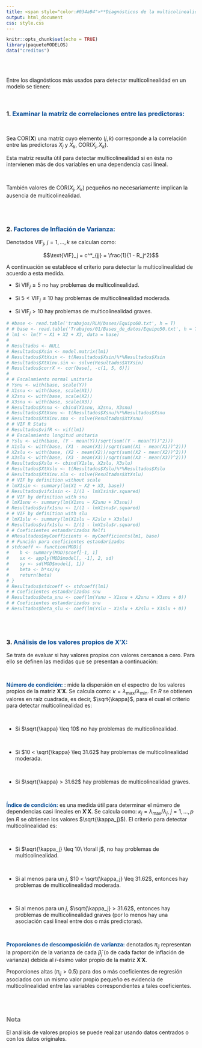 ```yaml
---
title: <span style="color:#034a94">**Diagnósticos de la multicolinealidad**</span>
output: html_document
css: style.css
---
```


```r
knitr::opts_chunk$set(echo = TRUE)
library(paqueteMODELOS)
data("creditos")

```

</br></br>


Entre los diagnósticos más usados para detectar multicolinealidad en un modelo se tienen:

</br>

### 1. <span style="color:#034a94">**Examinar la matriz de correlaciones entre las predictoras:**</span> 

</br>


Sea  $\text{COR}(\boldsymbol{X})$ una matriz cuyo elemento ($j,k$) corresponde a la correlación entre las predictoras $X_j$ y $X_k$, $\text{COR}\left(X_j, X_k\right)$.

Esta matriz resulta útil para detectar multicolinealidad si en ésta no intervienen más de dos variables en una dependencia casi lineal.

</br>
      
También valores de $\text{COR}\left(X_j, X_k\right)$ pequeños no necesariamente implican la ausencia de multicolinealidad.

</br></br>

### 2. <span style="color:#034a94">**Factores de Inflación de Varianza:**</span> 

Denotados $\text{VIF}_j,\ j = 1, \ldots, k$ se calculan como: 


$$\text{VIF}_j = c^*_{jj} = \frac{1}{1 - R_j^2}$$

A continuación se establece el criterio para detectar la multicolinealidad de acuerdo a esta medida.
      
* Si $\text{VIF}_j \leq 5$ no hay problemas de multicolinealidad.

* Si $5 < \text{VIF}_j \leq 10$ hay problemas de multicolinealidad moderada.

* Si $\text{VIF}_j > 10$ hay problemas de multicolinealidad graves.

```r
# #base <- read.table('trabajos/RLM/bases/Equipo60.txt', h = T)
# # base <- read.table('Trabajos/01/Bases_de_datos/Equipo50.txt', h = T)
# lm1 <- lm(Y ~ X1 + X2 + X3, data = base)
# 
# Resultados <- NULL
# Resultados$Xsin <- model.matrix(lm1)
# Resultados$XtXsin <- t(Resultados$Xsin)%*%Resultados$Xsin
# Resultados$XtXinv.sin <- solve(Resultados$XtXsin)
# Resultados$corrX <- cor(base[, -c(1, 5, 6)])
# 
# # Escalamiento normal unitario
# Ysnu <- with(base, scale(Y))
# X1snu <- with(base, scale(X1))
# X2snu <- with(base, scale(X2))
# X3snu <- with(base, scale(X3))
# Resultados$Xsnu <- cbind(X1snu, X2snu, X3snu)
# Resultados$XtXsnu <- t(Resultados$Xsnu)%*%Resultados$Xsnu
# Resultados$XtXinv.snu <- solve(Resultados$XtXsnu)
# # VIF R Stats
# Resultados$vifR <- vif(lm1)
# # Escalamiento longitud unitaria
# Yslu <- with(base, (Y - mean(Y))/sqrt(sum((Y - mean(Y))^2)))
# X1slu <- with(base, (X1 - mean(X1))/sqrt(sum((X1 - mean(X1))^2)))
# X2slu <- with(base, (X2 - mean(X2))/sqrt(sum((X2 - mean(X2))^2)))
# X3slu <- with(base, (X3 - mean(X3))/sqrt(sum((X3 - mean(X3))^2)))
# Resultados$Xslu <- cbind(X1slu, X2slu, X3slu)
# Resultados$XtXslu <- t(Resultados$Xslu)%*%Resultados$Xslu
# Resultados$XtXinv.slu <- solve(Resultados$XtXslu)
# # VIF by definition without scale
# lmX1sin <- summary(lm(X1 ~ X2 + X3, base))
# Resultados$vifx1sin <- 1/(1 - lmX1sin$r.squared)
# # VIF by definition with snu
# lmX1snu <- summary(lm(X1snu ~ X2snu + X3snu))
# Resultados$vifx1snu <- 1/(1 - lmX1snu$r.squared)
# # VIF by definition with slu
# lmX1slu <- summary(lm(X1slu ~ X2slu + X3slu))
# Resultados$vifx1slu <- 1/(1 - lmX1slu$r.squared)
# # Coeficientes estandarizados Nelfi
# #Resultados$myCoefficients <- myCoefficients(lm1, base)
# # Función para coeficientes estandarizados
# stdcoeff <- function(MOD){
#    b <- summary(MOD)$coef[-1, 1]
#    sx <- apply(MOD$model[, -1], 2, sd)
#    sy <- sd(MOD$model[, 1])
#    beta <- b*sx/sy
#    return(beta)
# }
# Resultados$stdcoeff <- stdcoeff(lm1)
# # Coeficientes estandarizados snu 
# Resultados$beta_snu <- coef(lm(Ysnu ~ X1snu + X2snu + X3snu + 0))
# # Coeficientes estandarizados snu 
# Resultados$beta_slu <- coef(lm(Yslu ~ X1slu + X2slu + X3slu + 0))
```

</br></br>

### 3. <span style="color:#034a94">**Análisis de los valores propios de $\boldsymbol{X}'\boldsymbol{X}$:**</span> 

Se trata de evaluar si hay valores propios con valores cercanos a cero. Para ello se definen las medidas que se presentan a continuación:

</br>

<span style="color:#034a94">**Número de condición:**</span> :  mide la dispersión en el espectro de los valores propios de la matriz $\boldsymbol{X}'\boldsymbol{X}$. Se calcula como: $\kappa = \lambda_{\max} / \lambda_{\min}$. En $R$ se obtienen valores en raíz cuadrada, es decir, $\sqrt{\kappa}$, para el cual el criterio para detectar multicolinealidad es:

</br>

* Si $\sqrt{\kappa} \leq 10$ no hay problemas de multicolinealidad.

</br>

* Si $10 < \sqrt{\kappa} \leq 31.62$ hay problemas de multicolinealidad moderada.

</br>

* Si $\sqrt{\kappa} > 31.62$ hay problemas de multicolinealidad graves.

</br>

<span style="color:#034a94">**Índice de condición:**</span> es una medida útil para determinar el número de dependencias casi lineales en $\boldsymbol{X}'\boldsymbol{X}$. Se calcula como: $\kappa_j = \lambda_{\max} / \lambda_j,\ j = 1, \ldots, p$ (en $R$ se obtienen los valores $\sqrt{\kappa_j}$). El criterio para detectar multicolinealidad es:

</br>

* Si $\sqrt{\kappa_j} \leq 10\ \forall j$, no hay problemas de multicolinealidad.

</br>

* Si al menos para un $j$, $10 < \sqrt{\kappa_j} \leq 31.62$, entonces hay problemas de multicolinealidad moderada.

</br>

* Si al menos para un $j$, $\sqrt{\kappa_j} > 31.62$, entonces hay problemas de multicolinealidad graves (por lo menos hay una asociación casi lineal entre dos o más predictoras).

</br>

<span style="color:#034a94">**Proporciones de descomposición de varianza:**</span> denotados $\pi_{ij}$ representan la proporción de la varianza de cada $\widehat\beta_j$ (o de cada factor de inflación de varianza) debida al $i$-ésimo valor propio de la matriz $\boldsymbol{X}'\boldsymbol{X}$.

Proporciones altas ($\pi_{ij} > 0.5$) para dos o más coeficientes de regresión asociados con un mismo valor propio pequeño es evidencia de multicolinealidad entre las variables correspondientes a tales coeficientes.

</br></br>

<div class="content-box-gray">
### <span style="color:#686868"> **Nota**</span>

El análisis de valores propios se puede realizar usando datos centrados o con los datos originales. 

</div>



